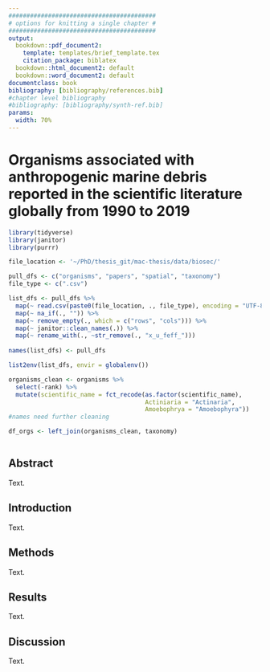 ```yaml
---
#########################################
# options for knitting a single chapter #
#########################################
output:
  bookdown::pdf_document2:
    template: templates/brief_template.tex
    citation_package: biblatex
  bookdown::html_document2: default
  bookdown::word_document2: default
documentclass: book
bibliography: [bibliography/references.bib]
#chapter level bibliography
#bibliography: [bibliography/synth-ref.bib]
params:
  width: 70%
---
```


# Organisms associated with anthropogenic marine debris reported in the scientific literature globally from 1990 to 2019
\chaptermark{OAAMD Database}

```r
library(tidyverse)
library(janitor)
library(purrr)

file_location <- '~/PhD/thesis_git/mac-thesis/data/biosec/'
```


```r

pull_dfs <- c("organisms", "papers", "spatial", "taxonomy")
file_type <- c(".csv")

list_dfs <- pull_dfs %>%
  map(~ read.csv(paste0(file_location, ., file_type), encoding = "UTF-8")) %>%
  map(~ na_if(., "")) %>%
  map(~ remove_empty(., which = c("rows", "cols"))) %>%
  map(~ janitor::clean_names(.)) %>%
  map(~ rename_with(., ~str_remove(., "x_u_feff_")))
  
names(list_dfs) <- pull_dfs

list2env(list_dfs, envir = globalenv())

organisms_clean <- organisms %>%
  select(-rank) %>%
  mutate(scientific_name = fct_recode(as.factor(scientific_name),
                                      Actiniaria = "Actinaria",
                                      Amoebophrya = "Amoebophyra"))
#names need further cleaning

df_orgs <- left_join(organisms_clean, taxonomy)

```

```r



```

## Abstract

Text.

## Introduction

Text.

## Methods

Text.

## Results

Text.

## Discussion

Text.